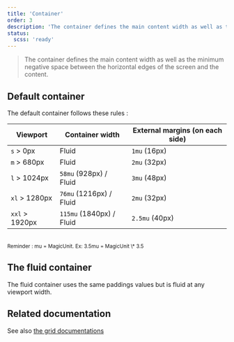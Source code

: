 ```yaml
---
title: 'Container'
order: 3
description: 'The container defines the main content width as well as the minimum negative space between the horizontal edges of the screen and the content'
status:
  scss: 'ready'
---
```


> The container defines the main content width as well as the minimum negative space between the horizontal edges of the screen and the content.

## Default container

The default container follows these rules :

| Viewport       | Container width          | External margins (on each side) |
| -------------- | ------------------------ | ------------------------------- |
| `s` > 0px      | Fluid                    | `1mu` (16px)                    |
| `m` > 680px    | Fluid                    | `2mu` (32px)                    |
| `l` > 1024px   | `58mu` (928px) / Fluid   | `3mu` (48px)                    |
| `xl` > 1280px  | `76mu` (1216px) / Fluid  | `2mu` (32px)                    |
| `xxl` > 1920px | `115mu` (1840px) / Fluid | `2.5mu` (40px)                  |

<br />
<small>Reminder : mu = MagicUnit. Ex: 3.5mu = MagicUnit \* 3.5</small>

## The fluid container

The fluid container uses the same paddings values but is fluid at any viewport width.

## Related documentation

See also [the grid documentations](/Foundations/Layout/Grid/)
